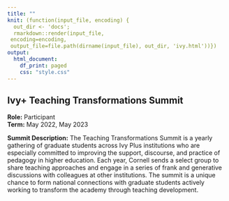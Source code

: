 ```yaml
---
title: ""
knit: (function(input_file, encoding) {
  out_dir <- 'docs';
  rmarkdown::render(input_file,
 encoding=encoding,
 output_file=file.path(dirname(input_file), out_dir, 'ivy.html'))})
output:
  html_document:
    df_print: paged
    css: "style.css"
---
```


## Ivy+ Teaching Transformations Summit

**Role:** Participant    
**Term:** May 2022, May 2023    

</div>

\noindent
**Summit Description:** The Teaching Transformations Summit is a yearly gathering of graduate students across Ivy Plus institutions who are especially committed to improving the support, discourse, and practice of pedagogy in higher education. Each year, Cornell sends a select group to share teaching approaches and engage in a series of frank and generative discussions with colleagues at other institutions. The summit is a unique chance to form national connections with graduate students actively working to transform the academy through teaching development.

